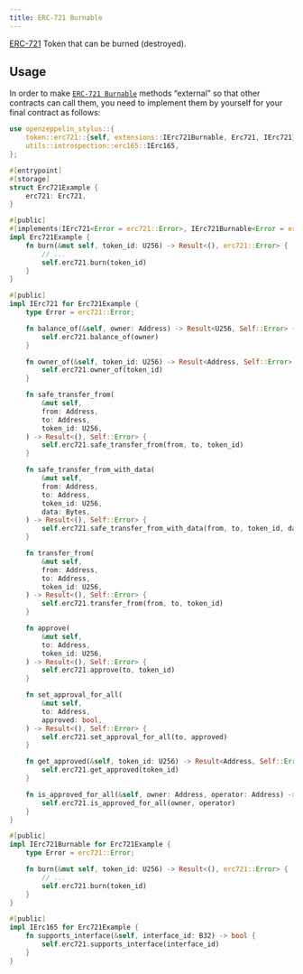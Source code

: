 ```yaml
---
title: ERC-721 Burnable
---
```


[ERC-721](erc721) Token that can be burned (destroyed).

## Usage

In order to make [`ERC-721 Burnable`](https://docs.rs/openzeppelin-stylus/0.3.0/openzeppelin_stylus/token/erc721/extensions/burnable/index.html) methods “external” so that other contracts can call them, you need to implement them by yourself for your final contract as follows:

```rust
use openzeppelin_stylus::{
    token::erc721::{self, extensions::IErc721Burnable, Erc721, IErc721},
    utils::introspection::erc165::IErc165,
};

#[entrypoint]
#[storage]
struct Erc721Example {
    erc721: Erc721,
}

#[public]
#[implements(IErc721<Error = erc721::Error>, IErc721Burnable<Error = erc721::Error>, IErc165)]
impl Erc721Example {
    fn burn(&mut self, token_id: U256) -> Result<(), erc721::Error> {
        // ...
        self.erc721.burn(token_id)
    }
}

#[public]
impl IErc721 for Erc721Example {
    type Error = erc721::Error;

    fn balance_of(&self, owner: Address) -> Result<U256, Self::Error> {
        self.erc721.balance_of(owner)
    }

    fn owner_of(&self, token_id: U256) -> Result<Address, Self::Error> {
        self.erc721.owner_of(token_id)
    }

    fn safe_transfer_from(
        &mut self,
        from: Address,
        to: Address,
        token_id: U256,
    ) -> Result<(), Self::Error> {
        self.erc721.safe_transfer_from(from, to, token_id)
    }

    fn safe_transfer_from_with_data(
        &mut self,
        from: Address,
        to: Address,
        token_id: U256,
        data: Bytes,
    ) -> Result<(), Self::Error> {
        self.erc721.safe_transfer_from_with_data(from, to, token_id, data)
    }

    fn transfer_from(
        &mut self,
        from: Address,
        to: Address,
        token_id: U256,
    ) -> Result<(), Self::Error> {
        self.erc721.transfer_from(from, to, token_id)
    }

    fn approve(
        &mut self,
        to: Address,
        token_id: U256,
    ) -> Result<(), Self::Error> {
        self.erc721.approve(to, token_id)
    }

    fn set_approval_for_all(
        &mut self,
        to: Address,
        approved: bool,
    ) -> Result<(), Self::Error> {
        self.erc721.set_approval_for_all(to, approved)
    }

    fn get_approved(&self, token_id: U256) -> Result<Address, Self::Error> {
        self.erc721.get_approved(token_id)
    }

    fn is_approved_for_all(&self, owner: Address, operator: Address) -> bool {
        self.erc721.is_approved_for_all(owner, operator)
    }
}

#[public]
impl IErc721Burnable for Erc721Example {
    type Error = erc721::Error;

    fn burn(&mut self, token_id: U256) -> Result<(), erc721::Error> {
        // ...
        self.erc721.burn(token_id)
    }
}

#[public]
impl IErc165 for Erc721Example {
    fn supports_interface(&self, interface_id: B32) -> bool {
        self.erc721.supports_interface(interface_id)
    }
}
```
